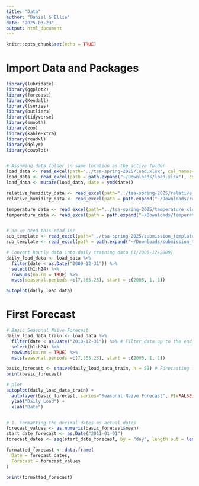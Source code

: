 ```yaml
---
title: "Data"
author: "Daniel & Ellie"
date: "2025-03-23"
output: html_document
---
```


```r
knitr::opts_chunk$set(echo = TRUE)
```

# Import Data and Packages
```r
library(lubridate)
library(ggplot2)
library(forecast)
library(Kendall)
library(tseries)
library(outliers)
library(tidyverse)
library(smooth)
library(zoo)
library(kableExtra)
library(readxl)
library(dplyr)
library(cowplot)


# Assuming data folder in same location as the active folder
load_data <- read_excel(path="../tsa-spring-2025/load.xlsx", col_names=TRUE)
load_data <- read_excel(path = path.expand("~/Downloads/load.xlsx"), col_names = TRUE)
load_data <- mutate(load_data, date = ymd(date))

relative_humidity_data <- read_excel(path="../tsa-spring-2025/relative_humidity.xlsx", col_names=TRUE)
relative_humidity_data <- read_excel(path = path.expand("~/Downloads/relative_humidity.xlsx"), col_names = TRUE)

temperature_data <- read_excel(path="../tsa-spring-2025/temperature.xlsx", col_names=TRUE)
temperature_data <- read_excel(path = path.expand("~/Downloads/temperature.xlsx"), col_names = TRUE)


# do we need this read in?
sub_template <- read_excel(path="../tsa-spring-2025/submission_template.xlsx", col_names=TRUE)
sub_template <- read_excel(path = path.expand("~/Downloads/submission_template.xlsx"), col_names = TRUE)

# Convert hourly data into daily training data (1/2005-12/2009)
daily_load_data <- load_data %>% 
  filter(date < as.Date("2009-12-31")) %>%
  select(h1:h24) %>%
  rowSums(na.rm = TRUE) %>%
  msts(seasonal.periods =c(7,365.25), start = c(2005, 1, 1))

autoplot(daily_load_data)

```

# First Forecast

```r

# Basic Seasonal Naive Forecast
daily_load_data_train <- load_data %>%
  filter(date < as.Date("2010-12-31")) %>% # Filter data up to the end of 2009 for training
  select(h1:h24) %>%
  rowSums(na.rm = TRUE) %>%
  msts(seasonal.periods =c(7,365.25), start = c(2005, 1, 1))

basic_forecast <- snaive(daily_load_data_train, h = 59) # Forecasting for January and February 2010 (31+28 days)
print(basic_forecast)

# plot
autoplot(daily_load_data_train) +
  autolayer(basic_forecast, series="Seasonal Naive Forecast", PI=FALSE) +
  ylab("Daily Load") +
  xlab("Date")


# 1. Formatting the decimal dates as actual dates
forecast_values <- as.numeric(basic_forecast$mean)
start_date_forecast <- as.Date("2011-01-01")
forecast_dates <- seq(start_date_forecast, by = "day", length.out = length(forecast_values))

formatted_forecast <- data.frame(
  Date = forecast_dates,
  Forecast = forecast_values
)

print(formatted_forecast)
```







